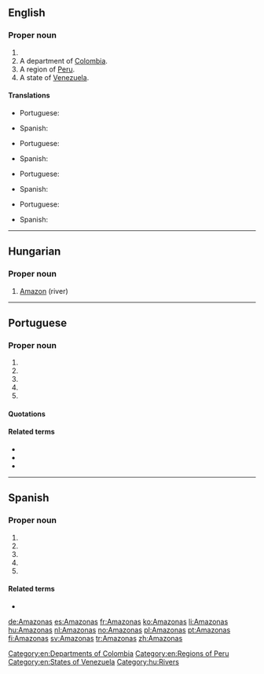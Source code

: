 ==English==
{{wikipedia}}

===Proper noun===
{{en-proper noun}}

# {{place:Brazil/state|en|capital=Manaus|region=North Region}}
# A department of [[Colombia]].
# A region of [[Peru]].
# A state of [[Venezuela]].

====Translations====
{{trans-top|state of Brazil}}
* Portuguese: {{t+|pt|Amazonas}}
{{trans-mid}}
* Spanish: {{t+|es|Amazonas}}
{{trans-bottom}}

{{trans-top|department of Colombia}}
* Portuguese: {{t+|pt|Amazonas}}
{{trans-mid}}
* Spanish: {{t+|es|Amazonas}}
{{trans-bottom}}

{{trans-top|region of Peru}}
* Portuguese: {{t+|pt|Amazonas}}
{{trans-mid}}
* Spanish: {{t+|es|Amazonas}}
{{trans-bottom}}

{{trans-top|state of Venezuela}}
* Portuguese: {{t+|pt|Amazonas}}
{{trans-mid}}
* Spanish: {{t+|es|Amazonas}}
{{trans-bottom}}

[[Category:en:Departments of Colombia]]
[[Category:en:Regions of Peru]]
[[Category:en:States of Venezuela]]

----

==Hungarian==
{{wikipedia|lang=hu}}

===Proper noun===
{{hu-proper noun}}

# [[Amazon]] (river)

[[Category:hu:Rivers]]

----

==Portuguese==
{{wikipedia|lang=pt}}

===Proper noun===
{{pt-proper noun|m}}

# {{place|pt|river|in northern|continent/South America|t1=Amazon}}
# {{place|pt|state|macroregion/North Region|c/Brazil|t1=Amazonas|capital=pt:Manaus}}
# {{place|pt|region|c/Peru|t1=Amazonas}}
# {{place|pt|department|c/Colombia|t1=Amazonas}}
# {{place|pt|state|c/Venezuela|t1=Amazonas}}

====Quotations====
{{seeCites}}

====Related terms====
* {{l|pt|amazona}}
* {{l|pt|amazonense}}
* {{l|pt|Amazônia}}

----

==Spanish==
{{wikipedia|lang=es}}

===Proper noun===
{{es-proper noun|m}}

# {{place|es|river|c/Brazil|t1=Amazon}}
# {{place:Brazil/state|es|capital=Manaus|region=North Region}}
# {{place|es|region|c/Peru|t1=Amazonas}}
# {{place|es|department|c/Colombia|t1=Amazonas}}
# {{place|es|state|c/Venezuela|t1=Amazonas}}

====Related terms====
* {{l|es|amazonense}}

[[de:Amazonas]]
[[es:Amazonas]]
[[fr:Amazonas]]
[[ko:Amazonas]]
[[li:Amazonas]]
[[hu:Amazonas]]
[[nl:Amazonas]]
[[no:Amazonas]]
[[pl:Amazonas]]
[[pt:Amazonas]]
[[fi:Amazonas]]
[[sv:Amazonas]]
[[tr:Amazonas]]
[[zh:Amazonas]]